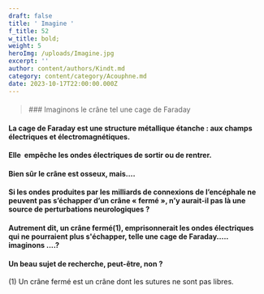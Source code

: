 ```yaml
---
draft: false
title: ' Imagine '
f_title: 52
w_title: bold;
weight: 5
heroImg: /uploads/Imagine.jpg
excerpt: ''
author: content/authors/Kindt.md
category: content/category/Acouphne.md
date: 2023-10-17T22:00:00.000Z
---
```


#### &#x20;

<BlockQuote position="center">
  ### Imaginons le crâne tel une cage de Faraday
</BlockQuote>

<Space height={55} />

#### La cage de Faraday est une structure métallique étanche : aux champs électriques et&#xA;électromagnétiques.

#### Elle  empêche les&#xA;ondes électriques de sortir ou de&#xA;rentrer.

<Space height={20} />

#### Bien sûr le&#xA;crâne est osseux, mais….

<Space height={20} />

#### Si les ondes&#xA;produites par les milliards de connexions de l’encéphale ne peuvent pas&#xA;s’échapper d’un crâne « fermé », n’y aurait-il pas là une source de&#xA;perturbations neurologiques ?

<Space height={20} />

#### Autrement dit,&#xA;un crâne fermé(1), emprisonnerait les ondes électriques qui ne pourraient plus s'échapper, telle une cage de Faraday..... imaginons ....?

<Space height={20} />

#### &#xA;Un beau sujet de recherche, peut-être, non  ?

<Space height={14} />

(1) Un crâne fermé est un crâne dont les sutures ne sont pas libres.
